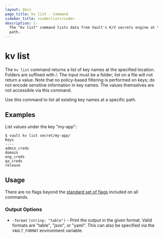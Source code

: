 ```yaml
---
layout: docs
page_title: kv list - Command
sidebar_title: <code>list</code>
description: |-
  The "kv list" command lists data from Vault's K/V secrets engine at the given
  path.
---
```


# kv list

The `kv list` command returns a list of key names at the specified location.
Folders are suffixed with /. The input must be a folder; list on a file will not
return a value. Note that no policy-based filtering is performed on keys; do not
encode sensitive information in key names. The values themselves are not
accessible via this command.

Use this command to list all existing key names at a specific path.

## Examples

List values under the key "my-app":

```shell-session
$ vault kv list secret/my-app/
Keys
----
admin_creds
domain
eng_creds
qa_creds
release
```

## Usage

There are no flags beyond the [standard set of flags](/vault/docs/commands)
included on all commands.

### Output Options

- `-format` `(string: "table")` - Print the output in the given format. Valid
  formats are "table", "json", or "yaml". This can also be specified via the
  `VAULT_FORMAT` environment variable.
